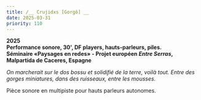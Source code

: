 ```yaml
---
title: /__ Crujidxs [Gorgô] __
date: 2025-03-31
priority: 110
---
```

**2025**\
**Performance sonore, 30', DF players, hauts-parleurs, piles.\
Séminaire «Paysages en redes» - Projet européen *Entre Serras*, Malpartida de Caceres, Espagne**

*On marcherait sur le dos bossu et solidifié de la terre, voilà tout. Entre des gorges miniatures, dans des ruisseaux, entre les mousses.*

Pièce sonore en multipiste pour hauts parleurs autonomes.&#x20;

